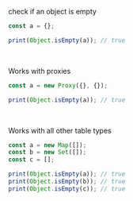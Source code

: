 check if an object is empty

```ts
const a = {};

print(Object.isEmpty(a)); // true
```

<br/>

Works with proxies

```ts
const a = new Proxy({}, {});

print(Object.isEmpty(a)); // true
```

<br/>

Works with all other table types

```ts
const a = new Map([]);
const b = new Set([]);
const c = [];

print(Object.isEmpty(a)); // true
print(Object.isEmpty(b)); // true
print(Object.isEmpty(c)); // true
```
